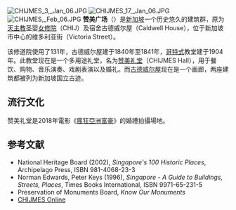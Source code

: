 {{coord|1|17|42.5|N|103|51|06.5|E|display=title}}
[[File:CHIJMES_3,_Jan_06.JPG|thumb]]
[[File:CHIJMES_17,_Jan_06.JPG|thumb]]
[[File:CHIJMES,_Feb_06.JPG|thumb]]
'''赞美广场'''（{{lang-en|Chijmes}}）是[[新加坡|新加坡]]一个历史悠久的建筑群，原为[[天主教|天主教]]圣婴[[修道院|女修院]]（CHIJ）及宿舍古德威尔屋（Caldwell House），位于新加坡市中心的维多利亚街（Victoria Street）。

该修道院使用了131年，古德威尔屋建于1840年至1841年，[[哥特式|哥特式]]教堂建于1904年。此教堂现在是一个多用途礼堂，名为[[赞美礼堂|赞美礼堂]]（CHIJMES Hall），用于餐饮、购物、音乐演奏、戏剧表演以及婚礼。而[[古德威尔屋|古德威尔屋]]现在是一个画廊，两座建筑都被列为新加坡国立古迹。

== 流行文化 ==
赞美礼堂是2018年電影《[[瘋狂亞洲富豪|瘋狂亞洲富豪]]》的婚禮拍攝場地。

== 参考文献 ==
*National Heritage Board (2002), ''Singapore's 100 Historic Places'', Archipelago Press, ISBN 981-4068-23-3
*Norman Edwards, Peter Keys (1996), ''Singapore - A Guide to Buildings, Streets, Places'', Times Books International, ISBN 9971-65-231-5
*Preservation of Monuments Board, ''Know Our Monuments''
*[https://web.archive.org/web/20100702123634/http://www.chijmeshall.com.sg/ CHIJMES Online]
{{commons|CHIJMES}}
{{新加坡旅遊景點|state=expanded}}